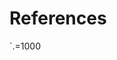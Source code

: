 <!--
The bib chunk below must go last in this document according to how 
R Markdown renders. More info is at
http://rmarkdown.rstudio.com/authoring_bibliographies_and_citations.html
-->

<!-- \backmatter -->

<!-- 
If you'd like to change the name of the bibliography to something else,
delete "References" and replace it.
-->

# References {-}

\interlinepenalty=10000
\sloppy
\sfcode`\.=1000\relax

<!--
This manually sets the header for this unnumbered chapter.
-->
\markboth{References}{References}
<!--
To remove the indentation of the first entry.
-->
\noindent

<!--
To create a hanging indent and spacing between entries. These three lines may
need to be removed for styles that don't require the hanging indent.
-->

\setlength{\parindent}{-0.20in}
\setlength{\leftskip}{0.20in}
\setlength{\parskip}{8pt}


<!--
This is just for testing with more citations for the bibliography at the end.
Add other entries into the list here if you'd like them to appear in the
bibliography even if they weren't explicitly cited in the document.
-->

<!-- ---
nocite: | 
  @angel2000, @angel2001, @angel2002a
... -->


